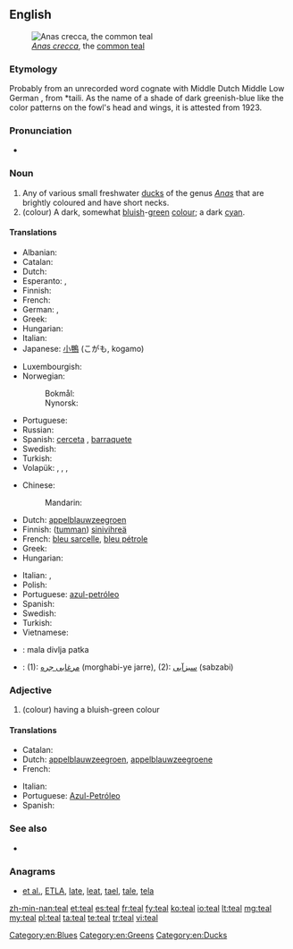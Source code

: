 {{wikipedia}}
==English==
[[Image:Sarcelleh 1.jpg|thumb|''[[Anas crecca]]'', the [[common teal]]]]

===Etymology===
Probably from an unrecorded {{etyl|ang}} word cognate with Middle Dutch {{term|teling||teal|lang=dum}} Middle Low German {{term|telink|lang=gml}}, from {{etyl|gmw}} *taili. As the name of a shade of dark greenish-blue like the color patterns on the fowl's head and wings, it is attested from 1923.

===Pronunciation===
* {{rhymes|iːl}}

===Noun===
{{en-noun}}

# Any of various small freshwater [[duck]]s of the genus ''[[Anas]]'' that are brightly coloured and have short necks.
# (colour) A dark, somewhat [[bluish]]-[[green]] [[color|colour]]; a dark [[cyan]].
#: {{color panel|008888}}

====Translations====
{{trans-top|duck}}
* Albanian: {{t+|sq|bajukë|xs=Albanian}}
* Catalan: {{t|ca|xarxet comú}}
* Dutch: {{t+|nl|taling|m}}
* Esperanto: {{t|eo|kreko}}, {{t|eo|krekanaso}}
* Finnish: {{t+|fi|tavi}}
* French: {{t+|fr|sarcelle|f}}
* German: {{t|de|Krickente|f}}, {{t|de|Kriekente}}
* Greek: {{t|el|αγριόπαπια|f|tr=agriópapia}}
* Hungarian: {{t-|hu|réce}}
* Italian: {{t|it|alzavola}}
* Japanese: [[小鴨]] (こがも, kogamo)
{{trans-mid}}
* Luxembourgish: {{t|lb|Wanterint|f}}
* Norwegian:
*: Bokmål: {{t|no|krikkand|m|f}}
*: Nynorsk: {{t|nn|krikkand|f}}
* Portuguese: {{t-|pt|patinho|m}}
* Russian: {{t+|ru|чирок|m|tr=čirók}}
* Spanish: [[cerceta]] {{f}}, [[barraquete]] {{m}}
* Swedish: {{t+|sv|kricka|c}}
* Turkish: {{t+|tr|çakırkanat}}
* Volapük: {{qualifier|male or female}} {{t|vo|krek}}, {{t|vo|hikrek|tr=male}}, {{t|vo|jikrek|tr=female}}, {{qualifier|offspring, young}} {{t|vo|krekül}}
{{trans-bottom}}

{{trans-top|colour}}
* Chinese:
*: Mandarin: {{t|zh|蓝绿色|tr=lán lǜsè|sc=Hani}}
* Dutch: [[appelblauwzeegroen]] {{n}}
* Finnish: ([[tumma]]n) [[sinivihreä]]
* French: [[bleu sarcelle]], [[bleu pétrole]]
* Greek: {{t|el|βαθυκύανο|n|tr=vathykýano}}
* Hungarian: {{t+|hu|kékeszöld}}
{{trans-mid}}
* Italian: {{t|it|blu petrolio}}, {{t|it|foglia di tè}}
* Polish: {{t|pl|barwa morska|n}}
* Portuguese: [[azul-petróleo]]
* Spanish: {{t|es|azul petróleo|m}}
* Swedish: {{t|sv|teal}}
* Turkish: {{t|tr|teal}}
* Vietnamese: {{t|vi|mòng két.}}
{{trans-bottom}}

{{checktrans-top}}
* {{ttbc|sh}}: mala divlja patka {{f}}
* {{ttbc|fa}}: (1): [[مرغابی جره]] (morghabi-ye jarre), (2): [[سبزآبی]] (sabzabi)
{{trans-bottom}}

===Adjective===
{{en-adj|er|est}}

# (colour) having a bluish-green colour

====Translations====
{{trans-top|colour}}
* Catalan: {{t|ca|xarxet}}
* Dutch: [[appelblauwzeegroen]], [[appelblauwzeegroene]]
* French: {{t|fr|sarcelle|m}}
{{trans-mid}}
* Italian: {{t|it|foglia di tè}}
* Portuguese: [[Azul-Petróleo]]
* Spanish: {{t|es|azul petróleo}}
{{trans-bottom}}

===See also===
* {{list|en|blues}}

===Anagrams===
* [[et al.#English|et al.]], [[ETLA#English|ETLA]], [[late#English|late]], [[leat#English|leat]], [[tael#English|tael]], [[tale#English|tale]], [[tela#English|tela]]

[[Category:en:Blues]]
[[Category:en:Greens]]
[[Category:en:Ducks]]

[[zh-min-nan:teal]]
[[et:teal]]
[[es:teal]]
[[fr:teal]]
[[fy:teal]]
[[ko:teal]]
[[io:teal]]
[[lt:teal]]
[[mg:teal]]
[[my:teal]]
[[pl:teal]]
[[ta:teal]]
[[te:teal]]
[[tr:teal]]
[[vi:teal]]